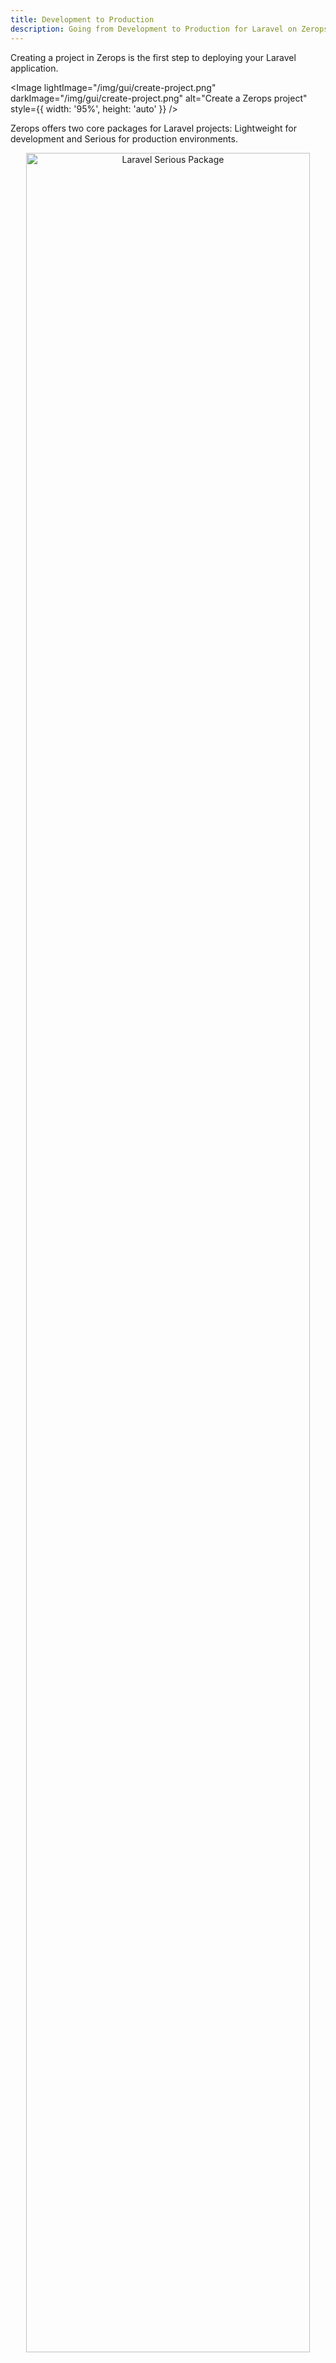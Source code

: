 ```yaml
---
title: Development to Production
description: Going from Development to Production for Laravel on Zerops
---
```



Creating a project in Zerops is the first step to deploying your Laravel application.

<Image
  lightImage="/img/gui/create-project.png"
  darkImage="/img/gui/create-project.png"
  alt="Create a Zerops project"
  style={{ width: '95%', height: 'auto' }}
/>


Zerops offers two core packages for Laravel projects: Lightweight for development and Serious for production environments.

<p align="center">
  <Image
    lightImage="/img/gui/serious-core.webp"
    darkImage="/img/gui/serious-core.webp"
    alt="Laravel Serious Package"
    caption="Serious Package"
    width="95%"
    height="auto"
  />
</p>

## Development Environment

For development and small-scale projects, use the Lightweight package. It runs on a single container instead of 5 different containers, making it ideal for development environments.

Create a development project using:

```yml
project:
  name: laravel-development
  tags:
    - zerops-recipe
    - development
```

### Lightweight Package Features

- Single container architecture
- 100 hours of build time on performant build containers
- 5 GB space for automatic, encrypted backups
- 1 TB of egress
- No Horizontal Scaling

## Production Environment

For production deployments and larger projects, use the Serious package. Create a production project using:

```yml
project:
  name: laravel-production
  corePackage: SERIOUS
  tags:
    - zerops-recipe
    - production
```

### Serious Package Features

- Highly available core services (L3 balancer with firewall, logger, statistics service)
- Highly available HTTP routing & load balancer with SSL termination and automatic certificate generation
- Proxy / load balancers for managed services
- Unique IPv6 IP address
- 150 hours of build time on performant build containers
- 25 GB space for automatic, encrypted backups
- 3 TB of egress




